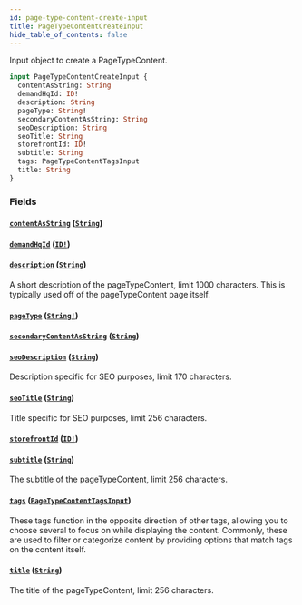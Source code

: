 ```yaml
---
id: page-type-content-create-input
title: PageTypeContentCreateInput
hide_table_of_contents: false
---
```



Input object to create a PageTypeContent.

```graphql
input PageTypeContentCreateInput {
  contentAsString: String
  demandHqId: ID!
  description: String
  pageType: String!
  secondaryContentAsString: String
  seoDescription: String
  seoTitle: String
  storefrontId: ID!
  subtitle: String
  tags: PageTypeContentTagsInput
  title: String
}
```


### Fields

#### [`contentAsString`](#) ([`String`](/developers/demandhq-apis/demand-api/graphql/reference/scalars/string))




#### [`demandHqId`](#) ([`ID!`](/developers/demandhq-apis/demand-api/graphql/reference/scalars/id))




#### [`description`](#) ([`String`](/developers/demandhq-apis/demand-api/graphql/reference/scalars/string))

A short description of the pageTypeContent, limit 1000 characters. This is
typically used off of the pageTypeContent page itself.


#### [`pageType`](#) ([`String!`](/developers/demandhq-apis/demand-api/graphql/reference/scalars/string))




#### [`secondaryContentAsString`](#) ([`String`](/developers/demandhq-apis/demand-api/graphql/reference/scalars/string))




#### [`seoDescription`](#) ([`String`](/developers/demandhq-apis/demand-api/graphql/reference/scalars/string))

Description specific for SEO purposes, limit 170 characters.


#### [`seoTitle`](#) ([`String`](/developers/demandhq-apis/demand-api/graphql/reference/scalars/string))

Title specific for SEO purposes, limit 256 characters.


#### [`storefrontId`](#) ([`ID!`](/developers/demandhq-apis/demand-api/graphql/reference/scalars/id))




#### [`subtitle`](#) ([`String`](/developers/demandhq-apis/demand-api/graphql/reference/scalars/string))

The subtitle of the pageTypeContent, limit 256 characters.


#### [`tags`](#) ([`PageTypeContentTagsInput`](/developers/demandhq-apis/demand-api/graphql/reference/inputs/page-type-content-tags-input))

These tags function in the opposite direction of other tags, allowing you to
choose several to focus on while displaying the content.
Commonly, these are used to filter or categorize content by providing options that match tags on the content itself.


#### [`title`](#) ([`String`](/developers/demandhq-apis/demand-api/graphql/reference/scalars/string))

The title of the pageTypeContent, limit 256 characters.




